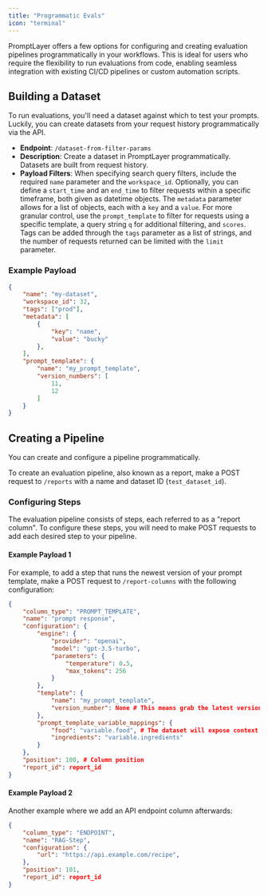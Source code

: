 ```yaml
---
title: "Programmatic Evals"
icon: "terminal"
---
```


PromptLayer offers a few options for configuring and creating evaluation pipelines programmatically in your workflows. This is ideal for users who require the flexibility to run evaluations from code, enabling seamless integration with existing CI/CD pipelines or custom automation scripts.

## Building a Dataset

To run evaluations, you'll need a dataset against which to test your prompts. Luckily, you can create datasets from your request history programmatically via the API.

- **Endpoint**: `/dataset-from-filter-params`
- **Description**: Create a dataset in PromptLayer programmatically. Datasets are built from request history.
- **Payload Filters**: When specifying search query filters, include the required `name` parameter and the `workspace_id`. Optionally, you can define a `start_time` and an `end_time` to filter requests within a specific timeframe, both given as datetime objects. The `metadata` parameter allows for a list of objects, each with a `key` and a `value`. For more granular control, use the `prompt_template` to filter for requests using a specific template, a query string `q` for additional filtering, and `scores`. Tags can be added through the `tags` parameter as a list of strings, and the number of requests returned can be limited with the `limit` parameter.

### Example Payload

```json
{
    "name": "my-dataset",
    "workspace_id": 32,
    "tags": ["prod"],
    "metadata": [
        {
            "key": "name",
            "value": "bucky"
        },
    ],
    "prompt_template": {
        "name": "my_prompt_template",
        "version_numbers": [
            11,
            12
        ]
    }
}
```
## Creating a Pipeline

You can create and configure a pipeline programmatically.

To create an evaluation pipeline, also known as a report, make a POST request to `/reports` with a name and dataset ID (`test_dataset_id`).

### Configuring Steps

The evaluation pipeline consists of steps, each referred to as a "report column". To configure these steps, you will need to make POST requests to add each desired step to your pipeline.

#### Example Payload 1

For example, to add a step that runs the newest version of your prompt template, make a POST request to `/report-columns` with the following configuration:

```json
{
    "column_type": "PROMPT_TEMPLATE",
    "name": "prompt response",
    "configuration": {
        "engine": {
            "provider": "openai",
            "model": "gpt-3.5-turbo",
            "parameters": {
                "temperature": 0.5,
                "max_tokens": 256
            }
        },
        "template": {
            "name": "my_prompt_template",
            "version_number": None # This means grab the latest version
        },
        "prompt_template_variable_mappings": {
            "food": "variable.food", # The dataset will expose context variables as "variable.[variable_name]"
            "ingredients": "variable.ingredients"
        }
    },
    "position": 100, # Column position
    "report_id": report_id
}
```

#### Example Payload 2

Another example where we add an API endpoint column afterwards:

```json
{
    "column_type": "ENDPOINT",
    "name": "RAG-Step",
    "configuration": {
        "url": "https://api.example.com/recipe",
    },
    "position": 101,
    "report_id": report_id
}
```